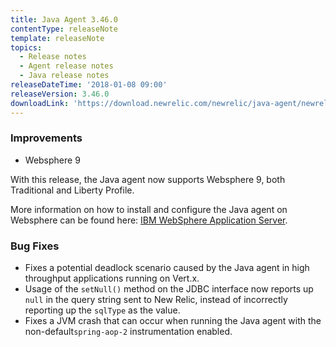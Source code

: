```yaml
---
title: Java Agent 3.46.0
contentType: releaseNote
template: releaseNote
topics:
  - Release notes
  - Agent release notes
  - Java release notes
releaseDateTime: '2018-01-08 09:00'
releaseVersion: 3.46.0
downloadLink: 'https://download.newrelic.com/newrelic/java-agent/newrelic-agent/3.46.0'
---
```


### Improvements

* Websphere 9

With this release, the Java agent now supports Websphere 9, both Traditional and Liberty Profile.

More information on how to install and configure the Java agent on Websphere can be found here: [IBM WebSphere Application Server](/docs/agents/java-agent/additional-installation/ibm-websphere-application-server).

### Bug Fixes

* Fixes a potential deadlock scenario caused by the Java agent in high throughput applications running on Vert.x.
* Usage of the `setNull()` method on the JDBC interface now reports up `null` in the query string sent to New Relic, instead of incorrectly reporting up the `sqlType` as the value.
* Fixes a JVM crash that can occur when running the Java agent with the non-default`spring-aop-2` instrumentation enabled.
